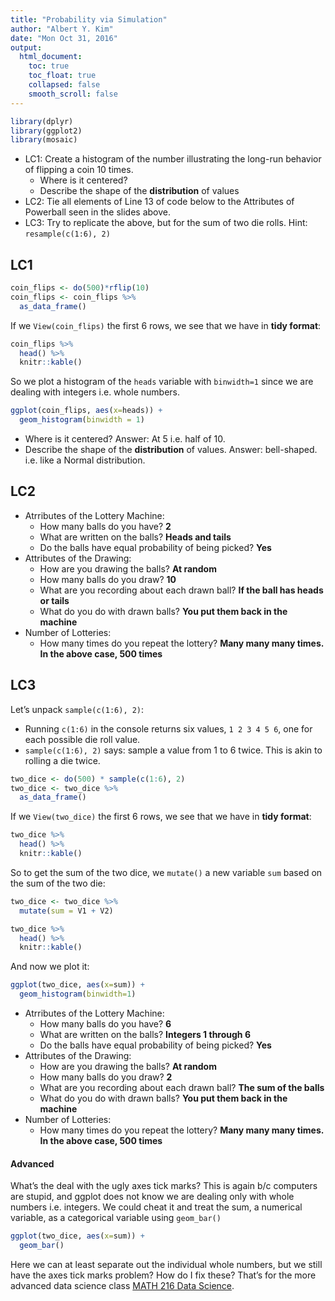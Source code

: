 ```yaml
---
title: "Probability via Simulation"
author: "Albert Y. Kim"
date: "Mon Oct 31, 2016"
output:
  html_document:
    toc: true
    toc_float: true
    collapsed: false
    smooth_scroll: false
---
```


```r
library(dplyr)
library(ggplot2)
library(mosaic)
```


* LC1: Create a histogram of the number illustrating the long-run behavior of flipping a coin 10 times. 
    + Where is it centered?
    + Describe the shape of the **distribution** of values
* LC2: Tie all elements of Line 13 of code below to the Attributes of Powerball seen in the slides above.
* LC3: Try to replicate the above, but for the sum of two die rolls. Hint: `resample(c(1:6), 2)`



## LC1

```r
coin_flips <- do(500)*rflip(10)
coin_flips <- coin_flips %>% 
  as_data_frame()
```

If we `View(coin_flips)` the first 6 rows, we see that we have in **tidy format**:

```r
coin_flips %>% 
  head() %>% 
  knitr::kable()
```

So we plot a histogram of the `heads` variable with `binwidth=1` since we are
dealing with integers i.e. whole numbers.

```r
ggplot(coin_flips, aes(x=heads)) +
  geom_histogram(binwidth = 1)
```

* Where is it centered? Answer: At 5 i.e. half of 10.
* Describe the shape of the **distribution** of values. Answer: bell-shaped.
i.e. like a Normal distribution.






## LC2

* Atrributes of the Lottery Machine:
    * How many balls do you have? **2**
    * What are written on the balls? **Heads and tails**
    * Do the balls have equal probability of being picked? **Yes**
* Attributes of the Drawing:
    * How are you drawing the balls? **At random**
    * How many balls do you draw? **10**
    * What are you recording about each drawn ball? **If the ball has heads or tails**
    * What do you do with drawn balls? **You put them back in the machine**
* Number of Lotteries:
    * How many times do you repeat the lottery? **Many many many times. In the above case, 500 times**



## LC3

Let's unpack `sample(c(1:6), 2)`:

* Running `c(1:6)` in the console returns six values, `1 2 3 4 5 6`, one for each possible die roll value.
* `sample(c(1:6), 2)` says: sample a value from 1 to 6 twice. This is akin to rolling a die twice.

```r
two_dice <- do(500) * sample(c(1:6), 2)
two_dice <- two_dice %>% 
  as_data_frame() 
```

If we `View(two_dice)` the first 6 rows, we see that we have in **tidy format**:

```r
two_dice %>% 
  head() %>% 
  knitr::kable()
```

So to get the sum of the two dice, we `mutate()` a new variable `sum` based on the sum of the two die:

```r
two_dice <- two_dice %>% 
  mutate(sum = V1 + V2)
```

```r
two_dice %>% 
  head() %>% 
  knitr::kable()
```

And now we plot it:

```r
ggplot(two_dice, aes(x=sum)) +
  geom_histogram(binwidth=1)
```


* Atrributes of the Lottery Machine:
    * How many balls do you have? **6**
    * What are written on the balls? **Integers 1 through 6**
    * Do the balls have equal probability of being picked? **Yes**
* Attributes of the Drawing:
    * How are you drawing the balls? **At random**
    * How many balls do you draw? **2**
    * What are you recording about each drawn ball? **The sum of the balls**
    * What do you do with drawn balls? **You put them back in the machine**
* Number of Lotteries:
    * How many times do you repeat the lottery? **Many many many times. In the above case, 500 times**


#### Advanced

What's the deal with the ugly axes tick marks? This is again b/c computers are stupid,
and ggplot does not know we are dealing only with whole numbers i.e. integers. We could cheat it
and treat the sum, a numerical variable, as a categorical variable using `geom_bar()`

```r
ggplot(two_dice, aes(x=sum)) +
  geom_bar()
```

Here we can at least separate out the individual whole numbers, but we still
have the axes tick marks problem? How do I fix these? That's for the more
advanced data science class [MATH 216 Data
Science](https://rudeboybert.github.io/MATH216/).
